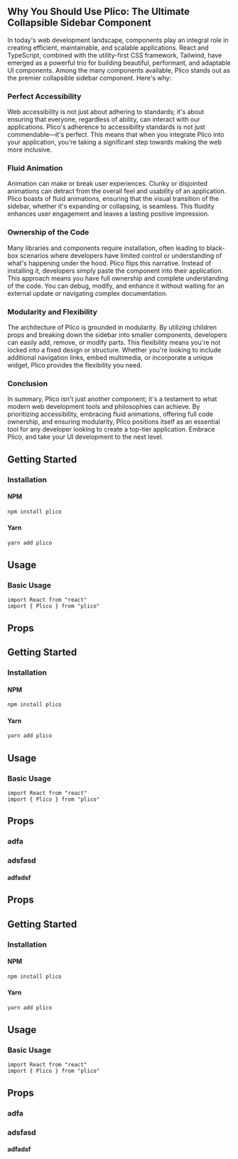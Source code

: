 ## Why You Should Use Plico: The Ultimate Collapsible Sidebar Component

In today's web development landscape, components play an integral role in creating efficient, maintainable, and scalable applications. React and TypeScript, combined with the utility-first CSS framework, Tailwind, have emerged as a powerful trio for building beautiful, performant, and adaptable UI components. Among the many components available, Plico stands out as the premier collapsible sidebar component. Here's why:

### **Perfect Accessibility**

Web accessibility is not just about adhering to standards; it's about ensuring that everyone, regardless of ability, can interact with our applications. Plico's adherence to accessibility standards is not just commendable—it's perfect. This means that when you integrate Plico into your application, you're taking a significant step towards making the web more inclusive.

### **Fluid Animation**

Animation can make or break user experiences. Clunky or disjointed animations can detract from the overall feel and usability of an application. Plico boasts of fluid animations, ensuring that the visual transition of the sidebar, whether it's expanding or collapsing, is seamless. This fluidity enhances user engagement and leaves a lasting positive impression.

### **Ownership of the Code**

Many libraries and components require installation, often leading to black-box scenarios where developers have limited control or understanding of what's happening under the hood. Plico flips this narrative. Instead of installing it, developers simply paste the component into their application. This approach means you have full ownership and complete understanding of the code. You can debug, modify, and enhance it without waiting for an external update or navigating complex documentation.

### **Modularity and Flexibility**

The architecture of Plico is grounded in modularity. By utilizing children props and breaking down the sidebar into smaller components, developers can easily add, remove, or modify parts. This flexibility means you're not locked into a fixed design or structure. Whether you're looking to include additional navigation links, embed multimedia, or incorporate a unique widget, Plico provides the flexibility you need.

### **Conclusion**

In summary, Plico isn't just another component; it's a testament to what modern web development tools and philosophies can achieve. By prioritizing accessibility, embracing fluid animations, offering full code ownership, and ensuring modularity, Plico positions itself as an essential tool for any developer looking to create a top-tier application. Embrace Plico, and take your UI development to the next level.

## Getting Started

### Installation

#### NPM

```bash
npm install plico
```

#### Yarn

```bash
yarn add plico
```

## Usage

### Basic Usage

```tsx
import React from "react"
import { Plico } from "plico"
```

## Props

## Getting Started

### Installation

#### NPM

```bash
npm install plico
```

#### Yarn

```bash
yarn add plico
```

## Usage

### Basic Usage

```tsx
import React from "react"
import { Plico } from "plico"
```

## Props

### adfa

### adsfasd

#### adfadsf

## Props

## Getting Started

### Installation

#### NPM

```bash
npm install plico
```

#### Yarn

```bash
yarn add plico
```

## Usage

### Basic Usage

```tsx
import React from "react"
import { Plico } from "plico"
```

## Props

### adfa

### adsfasd

#### adfadsf
